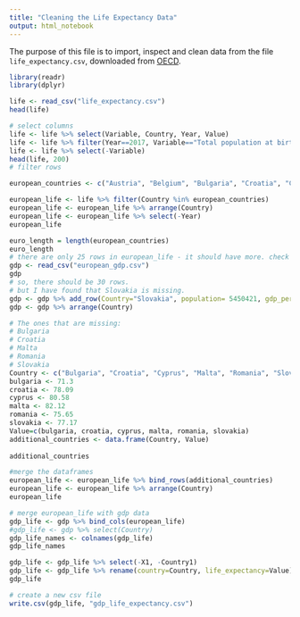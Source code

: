 ```yaml
---
title: "Cleaning the Life Expectancy Data"
output: html_notebook
---
```


The purpose of this file is to import, inspect and clean data from the file `life_expectancy.csv`, downloaded from [OECD](https://stats.oecd.org/index.aspx?queryid=30114).
```r
library(readr)
library(dplyr)

life <- read_csv("life_expectancy.csv")
head(life)

```

```r
# select columns
life <- life %>% select(Variable, Country, Year, Value)
life <- life %>% filter(Year==2017, Variable=="Total population at birth")
life <- life %>% select(-Variable)
head(life, 200)
# filter rows
```

```r
european_countries <- c("Austria", "Belgium", "Bulgaria", "Croatia", "Cyprus", "Czech Republic", "Denmark", "Estonia", "Finland", "France", "Germany", "Greece", "Hungary", "Ireland", "Italy", "Latvia", "Lithuania", "Luxembourg", "Malta", "Netherlands", "Poland", "Portugal", "Romania", "Slovakia", "Slovenia", "Spain", "Sweden", "Iceland", "Liechtenstein", "Norway", "Switzerland", "United Kingdom")

european_life <- life %>% filter(Country %in% european_countries)
european_life <- european_life %>% arrange(Country)
european_life <- european_life %>% select(-Year)
european_life
```

```r

euro_length = length(european_countries)
euro_length
# there are only 25 rows in european_life - it should have more. check the length of the gdp file to see how many are missing.
gdp <- read_csv("european_gdp.csv")
gdp
# so, there should be 30 rows.
# but I have found that Slovakia is missing. 
gdp <- gdp %>% add_row(Country="Slovakia", population= 5450421, gdp_per_capita=17604.95)
gdp <- gdp %>% arrange(Country)
```

```r
# The ones that are missing:
# Bulgaria
# Croatia
# Malta
# Romania
# Slovakia
Country <- c("Bulgaria", "Croatia", "Cyprus", "Malta", "Romania", "Slovakia")
bulgaria <- 71.3
croatia <- 78.09
cyprus <- 80.58
malta <- 82.12
romania <- 75.65
slovakia <- 77.17
Value=c(bulgaria, croatia, cyprus, malta, romania, slovakia)
additional_countries <- data.frame(Country, Value)
 
additional_countries

```

```r
#merge the dataframes
european_life <- european_life %>% bind_rows(additional_countries)
european_life <- european_life %>% arrange(Country)
european_life
```

```r
# merge european_life with gdp data
gdp_life <- gdp %>% bind_cols(european_life)
#gdp_life <- gdp %>% select(Country)
gdp_life_names <- colnames(gdp_life)
gdp_life_names

gdp_life <- gdp_life %>% select(-X1, -Country1)
gdp_life <- gdp_life %>% rename(country=Country, life_expectancy=Value)
gdp_life

```

```r
# create a new csv file
write.csv(gdp_life, "gdp_life_expectancy.csv")
```

